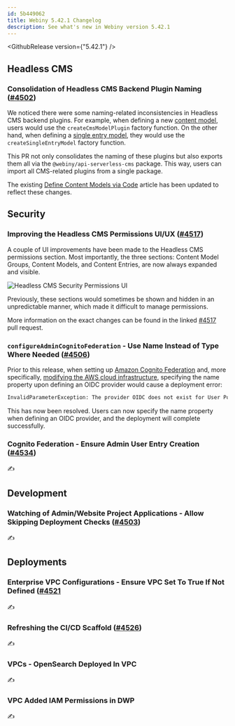```yaml
---
id: 5b449062
title: Webiny 5.42.1 Changelog
description: See what's new in Webiny version 5.42.1
---
```



<GithubRelease version={"5.42.1"} />

## Headless CMS

### Consolidation of Headless CMS Backend Plugin Naming ([#4502](https://github.com/webiny/webiny-js/pull/4502))

We noticed there were some naming-related inconsistencies in Headless CMS backend plugins. For example, when defining a new [content model](/docs/headless-cms/extending/content-models-via-code), users would use the `createCmsModelPlugin` factory function. On the other hand, when defining a [single entry model](/docs/release-notes/5.40.6/changelog#introducing-single-entry-models-beta-4228-4298-4296), they would use the `createSingleEntryModel` factory function.

This PR not only consolidates the naming of these plugins but also exports them all via the `@webiny/api-serverless-cms` package. This way, users can import all CMS-related plugins from a single package.

<Alert>

  The existing [Define Content Models via Code](/docs/headless-cms/extending/content-models-via-code) article has been updated to reflect these changes.

</Alert>

## Security

### Improving the Headless CMS Permissions UI/UX ([#4517](https://github.com/webiny/webiny-js/pull/4517))

A couple of UI improvements have been made to the Headless CMS permissions section. Most importantly, the three sections: Content Model Groups, Content Models, and Content Entries, are now always expanded and visible. 

<Image src={cmsSecurityPermissionsUi} alt="Headless CMS Security Permissions UI" />

Previously, these sections would sometimes be shown and hidden in an unpredictable manner, which made it difficult to manage permissions.

<Alert>

  More information on the exact changes can be found in the linked [#4517](https://github.com/webiny/webiny-js/pull/4517) pull request.

</Alert>


### `configureAdminCognitoFederation` - Use Name Instead of Type Where Needed ([#4506](https://github.com/webiny/webiny-js/pull/4506))

Prior to this release, when setting up [Amazon Cognito Federation](/docs/enterprise/cognito-federation) and, more specifically, [modifying the AWS cloud infrastructure](/docs/enterprise/cognito-federation#configure-aws-infrastructure), specifying the name property upon defining an OIDC provider would cause a deployment error:

```bash
InvalidParameterException: The provider OIDC does not exist for User Pool eu-central-1_xxXXxxXX.
```

This has now been resolved. Users can now specify the name property when defining an OIDC provider, and the deployment will complete successfully.

### Cognito Federation - Ensure Admin User Entry Creation ([#4534](https://github.com/webiny/webiny-js/pull/4534))

✍️

## Development

### Watching of Admin/Website Project Applications - Allow Skipping Deployment Checks ([#4503](https://github.com/webiny/webiny-js/pull/4503))

✍️

## Deployments

### Enterprise VPC Configurations - Ensure VPC Set To True If Not Defined ([#4521](https://github.com/webiny/webiny-js/pull/4521)

✍️

### Refreshing the CI/CD Scaffold ([#4526](https://github.com/webiny/webiny-js/pull/4526))

✍️

### VPCs - OpenSearch Deployed In VPC

✍️

### VPC Added IAM Permissions in DWP

✍️
